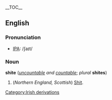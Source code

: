 {{wikipedia}}
__TOC__
==English==
===Pronunciation===
*[[IPA]]: /ʃaɪt/

===Noun===
'''shite''' (''[[uncountable]] and [[countable]]''; ''plural'' '''shites''')

#(''Northern England, Scottish'') [[Shit]].
[[Category:Irish derivations]]